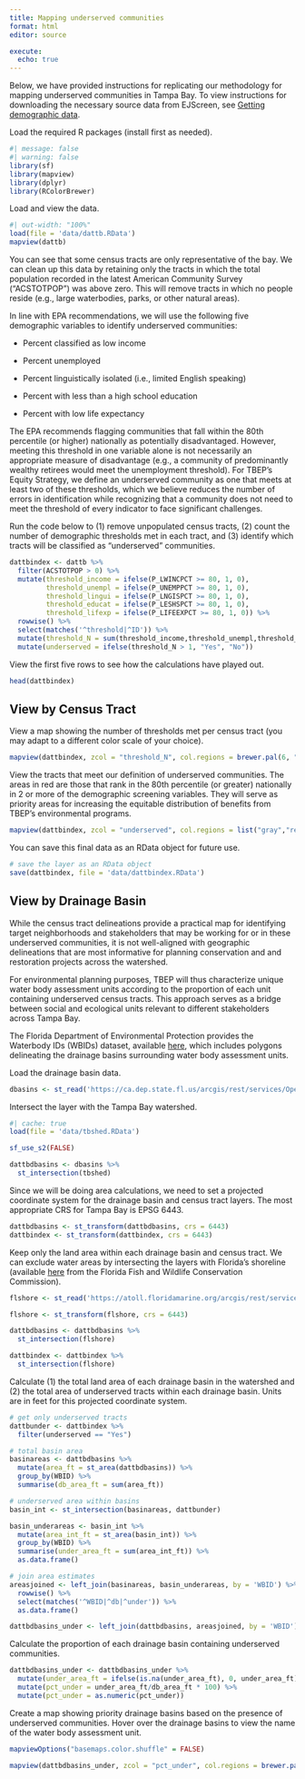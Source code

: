 ```yaml
---
title: Mapping underserved communities
format: html
editor: source

execute:
  echo: true
---
```


Below, we have provided instructions for replicating our methodology for mapping underserved communities in Tampa Bay. To view instructions for downloading the necessary source data from EJScreen, see [Getting demographic data](ejscreen.html).


Load the required R packages (install first as needed).

```r
#| message: false
#| warning: false
library(sf)
library(mapview)
library(dplyr)
library(RColorBrewer)
```

Load and view the data.

```r
#| out-width: "100%"
load(file = 'data/dattb.RData')
mapview(dattb)
```

You can see that some census tracts are only representative of the bay. We can clean up this data by retaining only the tracts in which the total population recorded in the latest American Community Survey ("ACSTOTPOP") was above zero. This will remove tracts in which no people reside (e.g., large waterbodies, parks, or other natural areas).

In line with EPA recommendations, we will use the following five demographic variables to identify underserved communities:

-   Percent classified as low income

-   Percent unemployed

-   Percent linguistically isolated (i.e., limited English speaking)

-   Percent with less than a high school education

-   Percent with low life expectancy

The EPA recommends flagging communities that fall within the 80th percentile (or higher) nationally as potentially disadvantaged. However, meeting this threshold in one variable alone is not necessarily an appropriate measure of disadvantage (e.g., a community of predominantly wealthy retirees would meet the unemployment threshold). For TBEP's Equity Strategy, we define an underserved community as one that meets at least two of these thresholds, which we believe reduces the number of errors in identification while recognizing that a community does not need to meet the threshold of every indicator to face significant challenges.

Run the code below to (1) remove unpopulated census tracts, (2) count the number of demographic thresholds met in each tract, and (3) identify which tracts will be classified as "underserved" communities.

```r
dattbindex <- dattb %>%
  filter(ACSTOTPOP > 0) %>%
  mutate(threshold_income = ifelse(P_LWINCPCT >= 80, 1, 0),
         threshold_unempl = ifelse(P_UNEMPPCT >= 80, 1, 0),
         threshold_lingui = ifelse(P_LNGISPCT >= 80, 1, 0),
         threshold_educat = ifelse(P_LESHSPCT >= 80, 1, 0),
         threshold_lifexp = ifelse(P_LIFEEXPCT >= 80, 1, 0)) %>%
  rowwise() %>%
  select(matches('^threshold|^ID')) %>% 
  mutate(threshold_N = sum(threshold_income,threshold_unempl,threshold_lingui,threshold_educat,threshold_lifexp, na.rm = TRUE)) %>%
  mutate(underserved = ifelse(threshold_N > 1, "Yes", "No"))
```

View the first five rows to see how the calculations have played out.

```r
head(dattbindex)
```

## View by Census Tract

View a map showing the number of thresholds met per census tract (you may adapt to a different color scale of your choice).

```r
mapview(dattbindex, zcol = "threshold_N", col.regions = brewer.pal(6, "Reds"), layer.name = "No. of Thresholds Met")
```

View the tracts that meet our definition of underserved communities. The areas in red are those that rank in the 80th percentile (or greater) nationally in 2 or more of the demographic screening variables. They will serve as priority areas for increasing the equitable distribution of benefits from TBEP's environmental programs.

```r
mapview(dattbindex, zcol = "underserved", col.regions = list("gray","red"), layer.name = "Underserved Communities")
```

You can save this final data as an RData object for future use.

```r
# save the layer as an RData object
save(dattbindex, file = 'data/dattbindex.RData')
```

## View by Drainage Basin

While the census tract delineations provide a practical map for identifying target neighborhoods and stakeholders that may be working for or in these underserved communities, it is not well-aligned with geographic delineations that are most informative for planning conservation and and restoration projects across the watershed.

For environmental planning purposes, TBEP will thus characterize unique water body assessment units according to the proportion of each unit containing underserved census tracts. This approach serves as a bridge between social and ecological units relevant to different stakeholders across Tampa Bay.

The Florida Department of Environmental Protection provides the Waterbody IDs (WBIDs) dataset, available [here](https://geodata.dep.state.fl.us/datasets/FDEP::waterbody-ids-wbids/about), which includes polygons delineating the drainage basins surrounding water body assessment units.

Load the drainage basin data.

```r
dbasins <- st_read('https://ca.dep.state.fl.us/arcgis/rest/services/OpenData/WBIDS/MapServer/0/query?outFields=*&where=1%3D1&f=geojson')
```

Intersect the layer with the Tampa Bay watershed.

```r
#| cache: true
load(file = 'data/tbshed.RData')

sf_use_s2(FALSE)

dattbdbasins <- dbasins %>% 
  st_intersection(tbshed)
```

Since we will be doing area calculations, we need to set a projected coordinate system for the drainage basin and census tract layers. The most appropriate CRS for Tampa Bay is EPSG 6443.

```r
dattbdbasins <- st_transform(dattbdbasins, crs = 6443)
dattbindex <- st_transform(dattbindex, crs = 6443)
```

Keep only the land area within each drainage basin and census tract. We can exclude water areas by intersecting the layers with Florida's shoreline (available [here](https://geodata.myfwc.com/datasets/myfwc::florida-shoreline-1-to-12000-scale/about) from the Florida Fish and Wildlife Conservation Commission).

```r
flshore <- st_read('https://atoll.floridamarine.org/arcgis/rest/services/FWC_GIS/OpenData_Shoreline/MapServer/0/query?outFields=*&where=1%3D1&f=geojson')

flshore <- st_transform(flshore, crs = 6443)

dattbdbasins <- dattbdbasins %>% 
  st_intersection(flshore)

dattbindex <- dattbindex %>% 
  st_intersection(flshore)
```

Calculate (1) the total land area of each drainage basin in the watershed and (2) the total area of underserved tracts within each drainage basin. Units are in feet for this projected coordinate system.

```r
# get only underserved tracts
dattbunder <- dattbindex %>%
  filter(underserved == "Yes")

# total basin area
basinareas <- dattbdbasins %>%
  mutate(area_ft = st_area(dattbdbasins)) %>%
  group_by(WBID) %>%
  summarise(db_area_ft = sum(area_ft))

# underserved area within basins
basin_int <- st_intersection(basinareas, dattbunder)

basin_underareas <- basin_int %>%
  mutate(area_int_ft = st_area(basin_int)) %>%
  group_by(WBID) %>%
  summarise(under_area_ft = sum(area_int_ft)) %>%
  as.data.frame()

# join area estimates
areasjoined <- left_join(basinareas, basin_underareas, by = 'WBID') %>%
  rowwise() %>%
  select(matches('^WBID|^db|^under')) %>%
  as.data.frame()

dattbdbasins_under <- left_join(dattbdbasins, areasjoined, by = 'WBID')
```

Calculate the proportion of each drainage basin containing underserved communities.

```r
dattbdbasins_under <- dattbdbasins_under %>%
  mutate(under_area_ft = ifelse(is.na(under_area_ft), 0, under_area_ft)) %>%
  mutate(pct_under = under_area_ft/db_area_ft * 100) %>%
  mutate(pct_under = as.numeric(pct_under))
```

Create a map showing priority drainage basins based on the presence of underserved communities. Hover over the drainage basins to view the name of the water body assessment unit.

```r
mapviewOptions("basemaps.color.shuffle" = FALSE)

mapview(dattbdbasins_under, zcol = "pct_under", col.regions = brewer.pal(6, "Reds"), at = seq(0, 100, 20), layer.name = "Underserved Tracts (% of DB)", label = "WATERBODY_NAME")
```



